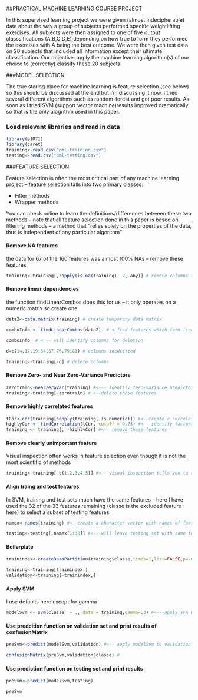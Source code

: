 ##PRACTICAL MACHINE LEARNING COURSE PROJECT

In this supervised learning  project we were given (almost indecipherable) data about the way a group of subjects performed specific weightlifting exercises. All subjects were then assigned to one of five output classsifications (A,B,C,D,E) depending on how true to form they performed the exercises with A being the best outcome. We were then given test data on 20 subjects that included all information except their ultimate classification. Our objective: apply the machine learning algorithm(s) of our choice to (correctly) classify these 20 subjects.

###MODEL SELECTION

The true staring place for machine learning is feature selection (see below) so this should be discussed at the end but I'm discussing it now. I tried several different algorithms such as random-forest and got poor results. As soon as I tried SVM (support  vector machine)results improved dramatically so that is the only alogrithm used in this paper.


### Load relevant libraries and read in data

```r

library(e1071)
library(caret)
training<-read.csv("pml-training.csv")
testing<-read.csv("pml-testing.csv")
```

###FEATURE SELECTION

Feature selection is often the most critical part of any machine learning project -- feature selection falls into two primary classes:

+ Filter methods
+ Wrapper methods

You can check online to learn the definitions/differences between these two methods -- note that all feature selection done in this paper is based on filtering methods -- a method that "relies solely on the properties of the data, thus is independent of any particular algorithm"



#### Remove NA features

the data for 67 of the 160 features was almost 100% NAs -- remove these features
```r

training<-training[,!apply(is.na(training), 2, any)] # remove columns that contain any NAs
```
   
#### Remove linear dependencies

the function findLinearCombos does this for us -- it  only operates on a numeric matrix so create one

```r
data2<-data.matrix(training) # create temporary data matrix   

comboInfo <- findLinearCombos(data2)  # < find features which form linear combinations and remove them
```

```r


comboInfo  # < -- will identify columns for deletion

d=c(14,17,19,54,57,76,79,81) # columns idedtified

training<-training[-d] # delete columns
```

#### Remove Zero- and Near Zero-Variance Predictors

```r
zerotrain<-nearZeroVar(training) #<--- identify zero-variance predictors
training<-training[-zerotrain] # <--delete these features
```

#### Remove highly correlated features
```r
tCor<-cor(training[sapply(training, is.numeric)]) #<--create a correlation matrix
highlyCor <- findCorrelation(tCor, cutoff = 0.75) #<-- identify factors with correlation >= to .75
training <- training[, -highlyCor] #<-- remove these features
```
#### Remove clearly unimportant feature

Visual inspection often works in feature selection even though it is not the most scientific of methods
```r
training<-training[-c(1,2,3,4,5)] #<-- visual inspection tells you to remove these features

```

#### Align traing and test features

In SVM, training and test sets much have the same features -- here I have used the 32 of the 33 features remaining (classe is the excluded feature here)  to select a subset of testing features
```r

namex<-names(training) #<--create a character vector with names of features left in training set

testing<-testing[,namex[1:32]] #<---will leave testing set with same features as training set
```

#### Boilerplate
```r
trainindex<-createDataPartition(training$classe,times=1,list=FALSE,p=.6) #  assign 60% to training set

training<-training[trainindex,]
validation<-training[-trainindex,]
```
#### Apply SVM

I use defaults here except for gamma
```r
modelSvm <- svm(classe  ~ ., data = training,gamma=.3) #<---apply svm with gamma=.3
```

#### Use predcition function on validation set and print results of confusionMatrix
```r
preSvm<-predict(modelSvm,validation) #<-- apply modelSvm to validation set

confusionMatrix(preSvm,validation$classe) # 
```


#### Use prediction function on testing set and print results

```r
preSvm<-predict(modelSvm,testing)

preSvm
```

